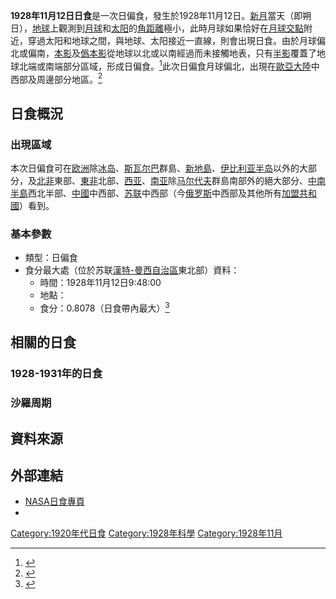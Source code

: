 {{Infobox Solar eclipse
| Year        = 1928
| Month       = 11
| Day         = 12
| Type        = 日偏食
| Image       = SE1928Nov12P.png
| Image size  = 200px
| Image intro = 1928年11月12日日偏食路徑圖
  <!--   日食資料   -->
| Gamma       = 1.0861
| Mag         = 0.8078
| Saros       = 122
| Saros total = 70
| Saros seq   = 53
  <!--     食甚     -->
| Duration    = 
| Location    = [[苏联|苏联]][[漢特-曼西自治區|漢特-曼西自治區]]東北部
| Coords      = {{coord|62.6|N|81.1|E}}
| Width       = 
  <!--   開始時間   -->
| Partial     = 
| Start type  = 
| Centre      = 
| Greatest    = 9:48:00
  <!--     倒數     -->
| hour        = 9
| minute      = 48
| second      = 0
| Duration_s  = 
}}
'''1928年11月12日日食'''是一次日偏食，發生於1928年11月12日。[[新月|新月]]當天（即朔日），[[地球|地球]]上觀測到[[月球|月球]]和[[太阳|太阳]]的[[角距離|角距離]]極小，此時月球如果恰好在[[月球交點|月球交點]]附近，穿過太阳和地球之間，與地球、太阳接近一直線，則會出現日食。由於月球偏北或偏南，[[本影|本影]]及[[僞本影|僞本影]]從地球以北或以南經過而未接觸地表，只有[[半影|半影]]覆蓋了地球北端或南端部分區域，形成日偏食。<ref name="astron">{{cite web|author=樊忠玉|title=日（月）食|url=http://www.astron.ac.cn/bencandy-51-1630-1.htm|publisher=中国天文科普网|accessdate=2016-03-30|archive-date=2014-09-17|archive-url=https://web.archive.org/web/20140917080048/http://www.astron.ac.cn/bencandy-51-1630-1.htm|dead-url=no}}</ref>此次日偏食月球偏北，出現在[[歐亞大陸|歐亞大陸]]中西部及周邊部分地區。<ref name="NASAGIF">{{cite web|author=Fred Espenak|title=Paritial Solar Eclipse of 1928 Nov 12|url=http://eclipse.gsfc.nasa.gov/SEplot/SEplot1901/SE1928Nov12P.GIF|publisher=NASA Eclipse Web Site|accessdate=2016-03-30|archive-date=2020-10-24|archive-url=https://web.archive.org/web/20201024113323/https://eclipse.gsfc.nasa.gov/SEplot/SEplot1901/SE1928Nov12P.GIF|dead-url=no}}{{en}}</ref>

== 日食概況 ==
=== 出現區域 ===
本次日偏食可在[[欧洲|欧洲]]除[[冰岛|冰岛]]、[[斯瓦尔巴|斯瓦尔巴]]群島、[[新地島|新地島]]、[[伊比利亚半岛|伊比利亚半岛]]以外的大部分，及[[北部非洲|北非]]東部、[[东部非洲|東非]]北部、[[西亚|西亚]]、[[南亚|南亚]]除[[马尔代夫|马尔代夫]]群島南部外的絕大部分、[[中南半島|中南半島]]西北半部、[[中國|中國]]中西部、[[苏联|苏联]]中西部（今[[俄罗斯|俄罗斯]]中西部及其他所有[[蘇聯加盟共和國|加盟共和國]]）看到。

=== 基本參數 ===
{{NoteUTC}}
* 類型：日偏食
* 食分最大處（位於苏联[[漢特-曼西自治區|漢特-曼西自治區]]東北部）資料：
** 時間：1928年11月12日9:48:00
** 地點：{{coord|62.6|N|81.1|E}}
** 食分：0.8078（日食帶內最大）<ref name="Besselian">{{cite web|author=Fred Espenak|title=Besselian Elements - Paritial Solar Eclipse of 1928 Nov 12|url=http://eclipse.gsfc.nasa.gov/SEsearch/SEdata.php?Ecl=19281112|publisher=NASA Eclipse Web Site|accessdate=2016-03-30|archive-date=2020-10-21|archive-url=https://web.archive.org/web/20201021044802/https://eclipse.gsfc.nasa.gov/SEsearch/SEdata.php?Ecl=19281112|dead-url=no}}{{en}}</ref>

== 相關的日食 ==
=== 1928-1931年的日食 ===
{{Solar eclipse set 1928-1931}}

=== 沙羅周期 ===
{{Solar Saros series 122}}

== 資料來源 ==
{{reflist}}

== 外部連結 ==
{{日食主題}}
* [http://eclipse.gsfc.nasa.gov/solar.html NASA日食專頁]{{Wayback|url=http://eclipse.gsfc.nasa.gov/solar.html |date=20190108200537 }}{{en}}
* {{Partial solar eclipse NASA reference|1901/SE1928Nov12P|19281112}}

{{Solar eclipses
|nature=日偏食
|previous=[[1928年6月17日日食|1928年6月17日日食]]
|natureprevious=日偏食
|next=[[1929年5月9日日食|1929年5月9日日食]]
|naturenext=日全食
|previoussamenature=[[1928年6月17日日食|1928年6月17日日食]]
|nextsamenature=[[1931年4月18日日食|1931年4月18日日食]]
}}
{{日食}}

[[Category:1920年代日食|Category:1920年代日食]]
[[Category:1928年科學|Category:1928年科學]]
[[Category:1928年11月|Category:1928年11月]]
